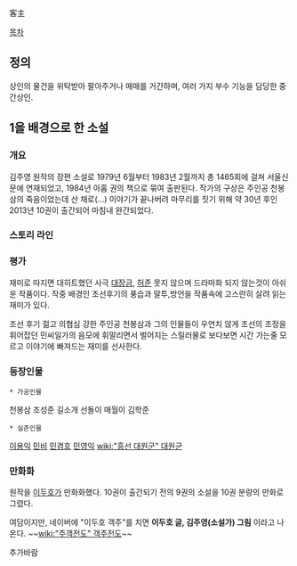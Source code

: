 客主

[[목차]]
== 정의 ==
상인의 물건을 위탁받아 팔아주거나 매매를 거간하며, 여러 가지 부수 기능을 담당한 중간상인.

== 1을 배경으로 한 소설 ==
=== 개요 ===
김주영 원작의 장편 소설로 1979년 6월부터 1983년 2월까지 총 1465회에 걸쳐 서울신문에 연재되었고, 1984년 아홉 권의 책으로 묶여 출판된다. 작가의 구상은 주인공 천봉삼의 죽음이었는데 산 채로(...) 이야기가 끝나버려 마무리를 짓기 위해 약 30년 후인 2013년 10권이 출간되어 마침내 완간되었다. 

=== 스토리 라인 ===

=== 평가 ===

재미로 따지면 대히트했던 사극 [[대장금]], [[허준]] 못지 않으며 드라마화 되지 않는것이 아쉬운 작품이다. 작중 배경인 조선후기의 풍습과 말투,방언을 작품속에 고스란히 살려 읽는 재미가 있다. 

조선 후기 젊고 의협심 강한 주인공 천봉삼과 그의 인물들이 우연치 않게 조선의 조정을 휘어잡던 민씨일가의 음모에 휘말리면서 벌어지는 스릴러물로 보다보면 시간 가는줄 모르고 이야기에 빠져드는 재미를 선사한다. 

=== 등장인물 ===
 * 가공인물
천봉삼
조성준
길소개
선돌이
매월이
김학준

 * 실존인물
[[이용익]]
[[민비]]
[[민겸호]]
[[민영익]]
[[wiki:"흥선 대원군" 대원군]]
   
=== 만화화 ===
원작을 [[이두호]]가 만화화했다. 10권이 출간되기 전의 9권의 소설을 10권 분량의 만화로 그렸다.

여담이지만, 네이버에 "이두호 객주"를 치면 '''이두호 글, 김주영(소설가) 그림''' 이라고 나온다. ~~[[wiki:"주객전도" 객주전도]]~~

추가바람
